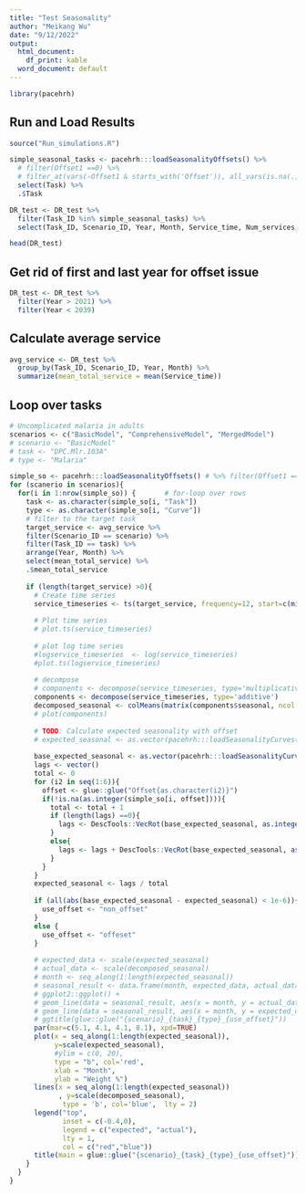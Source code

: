 ```yaml
---
title: "Test Seasonality"
author: "Meikang Wu"
date: "9/12/2022"
output:
  html_document:
    df_print: kable
  word_document: default
---
```


```r
library(pacehrh)
```

## Run and Load Results
```r
source("Run_simulations.R")

simple_seasonal_tasks <- pacehrh:::loadSeasonalityOffsets() %>%  
  # filter(Offset1 ==0) %>% 
  # filter_at(vars(-Offset1 & starts_with('Offset')), all_vars(is.na(.)))%>%
  select(Task) %>% 
  .$Task

DR_test <- DR_test %>% 
  filter(Task_ID %in% simple_seasonal_tasks) %>%
  select(Task_ID, Scenario_ID, Year, Month, Service_time, Num_services, Trial_num, Run_num)

head(DR_test)
```
## Get rid of first and last year for offset issue
```r
DR_test <- DR_test %>% 
  filter(Year > 2021) %>%
  filter(Year < 2039)
```
## Calculate average service

```r
avg_service <- DR_test %>% 
  group_by(Task_ID, Scenario_ID, Year, Month) %>%
  summarize(mean_total_service = mean(Service_time)) 

```


## Loop over tasks
```r
# Uncomplicated malaria in adults
scenarios <- c("BasicModel", "ComprehensiveModel", "MergedModel")
# scenario <- "BasicModel"
# task <- "DPC.Mlr.103A"
# type <- "Malaria"

simple_so <- pacehrh:::loadSeasonalityOffsets() # %>% filter(Offset1 ==0) %>% filter(if_all(-c(Task, Description, Curve, Offset1 ), ~ is.na(.)))
for (scanerio in scenarios){
  for(i in 1:nrow(simple_so)) {       # for-loop over rows
    task <- as.character(simple_so[i, "Task"])
    type <- as.character(simple_so[i, "Curve"])
    # filter to the target task
    target_service <- avg_service %>% 
    filter(Scenario_ID == scenario) %>%
    filter(Task_ID == task) %>%
    arrange(Year, Month) %>% 
    select(mean_total_service) %>%
    .$mean_total_service
  
    if (length(target_service) >0){
      # Create time series
      service_timeseries <- ts(target_service, frequency=12, start=c(min(DR_test$Year),1))
      
      # Plot time series
      # plot.ts(service_timeseries)
      
      # plot log time series
      #logservice_timeseries  <- log(service_timeseries)
      #plot.ts(logservice_timeseries)
      
      # decompose 
      # components <- decompose(service_timeseries, type='multiplicative')
      components <- decompose(service_timeseries, type='additive')
      decomposed_seasonal <- colMeans(matrix(components$seasonal, ncol = 12, byrow = TRUE))
      # plot(components)
      
      # TODO: Calculate expected seasonality with offset  
      # expected_seasonal <- as.vector(pacehrh:::loadSeasonalityCurves()[type])
      
      base_expected_seasonal <- as.vector(pacehrh:::loadSeasonalityCurves()[type][[1]])
      lags <- vector()
      total <- 0
      for (i2 in seq(1:6)){
        offset <- glue::glue("Offset{as.character(i2)}")
        if(!is.na(as.integer(simple_so[i, offset]))){
          total <- total + 1
          if (length(lags) ==0){
            lags <- DescTools::VecRot(base_expected_seasonal, as.integer(simple_so[i, offset]))
          }
          else{
            lags <- lags + DescTools::VecRot(base_expected_seasonal, as.integer(simple_so[i, offset]))
          }
        }
      }
      expected_seasonal <- lags / total
      
      if (all(abs(base_expected_seasonal - expected_seasonal) < 1e-6)){
        use_offset <- "non_offset"
      }
      else {
        use_offset <- "offeset"
      }
      
      # expected_data <- scale(expected_seasonal)
      # actual_data <- scale(decomposed_seasonal)
      # month <- seq_along(1:length(expected_seasonal))
      # seasonal_result <- data.frame(month, expected_data, actual_data)
      # ggplot2::ggplot() + 
      # geom_line(data = seasonal_result, aes(x = month, y = actual_data), color = "blue") +
      # geom_line(data = seasonal_result, aes(x = month, y = expected_data), color = "red") +
      # ggtitle(glue::glue("{scenario}_{task}_{type}_{use_offset}"))            
      par(mar=c(5.1, 4.1, 4.1, 8.1), xpd=TRUE)
      plot(x = seq_along(1:length(expected_seasonal)),
           y=scale(expected_seasonal),
           #ylim = c(0, 20),
           type = "b", col='red',
           xlab = "Month",
           ylab = "Weight %")
      lines(x = seq_along(1:length(expected_seasonal))
            , y=scale(decomposed_seasonal),
             type = 'b', col='blue',  lty = 2)
      legend("top",
             inset = c(-0.4,0),
             legend = c("expected", "actual"),
             lty = 1,
             col = c("red","blue"))
      title(main = glue::glue("{scenario}_{task}_{type}_{use_offset}"))
    }
  }
}


```
